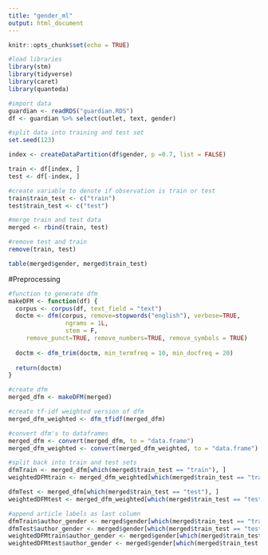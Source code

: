 ```yaml
---
title: "gender_ml"
output: html_document
---
```


```r
knitr::opts_chunk$set(echo = TRUE)
```

```r
#load libraries
library(stm)
library(tidyverse)
library(caret)
library(quanteda)
```
 
```r
#import data
guardian <- readRDS("guardian.RDS")
df <- guardian %>% select(outlet, text, gender)
```


```r
#split data into training and test set
set.seed(123)

index <- createDataPartition(df$gender, p =0.7, list = FALSE)

train <- df[index, ]
test <- df[-index, ]

#create variable to denote if observation is train or test
train$train_test <- c("train")
test$train_test <- c("test")

#merge train and test data
merged <- rbind(train, test)

#remove test and train
remove(train, test)

table(merged$gender, merged$train_test)
```

#Preprocessing

```r

#function to generate dfm
makeDFM <- function(df) {
  corpus <- corpus(df, text_field = "text")
  doctm <- dfm(corpus, remove=stopwords("english"), verbose=TRUE,
                ngrams = 1L,
                stem = F,
     remove_punct=TRUE, remove_numbers=TRUE, remove_symbols = TRUE)
  
  doctm <- dfm_trim(doctm, min_termfreq = 10, min_docfreq = 20)
  
  return(doctm)
}

```

```r
#create dfm
merged_dfm <- makeDFM(merged)

#create tf-idf weighted version of dfm
merged_dfm_weighted <- dfm_tfidf(merged_dfm)

#convert dfm's to dataframes
merged_dfm <- convert(merged_dfm, to = "data.frame")
merged_dfm_weighted <- convert(merged_dfm_weighted, to = "data.frame")

```

```r
#split back into train and test sets
dfmTrain <- merged_dfm[which(merged$train_test == "train"), ]
weightedDFMtrain <- merged_dfm_weighted[which(merged$train_test == "train"), ]

dfmTest <- merged_dfm[which(merged$train_test == "test"), ]
weightedDFMtest <- merged_dfm_weighted[which(merged$train_test == "test"), ]

#append article labels as last column
dfmTrain$author_gender <- merged$gender[which(merged$train_test == "train")]
dfmTest$author_gender <- merged$gender[which(merged$train_test == "test")]
weightedDFMtrain$author_gender <- merged$gender[which(merged$train_test == "train")]
weightedDFMtest$author_gender <- merged$gender[which(merged$train_test == "test")]
```


```r

```

